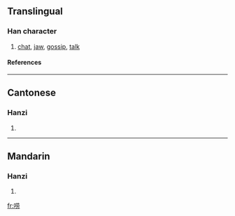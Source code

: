 {{see|嘮}}

==Translingual==
===Han character===
{{Han char|rn=30|rad=口|as=07|sn=10|four=|canj=口廿月尸 (RTBS)}}
# [[chat]], [[jaw]], [[gossip]], [[talk]]
====References====
{{Han ref|kx=0193.051|hdz=10626.010|uh=5520|ud=21792}}
----
==Cantonese==
===Hanzi===
{{yue-hanzi|jyut=|y=lou4}}
# {{defn|Cantonese}}
----
==Mandarin==
===Hanzi===
{{cmn-hanzi|tra=嘮|pin=[[láo]] ([[lao2]])|wg=lao<sup>2</sup>}}
# {{defn|Mandarin}}

[[fr:唠]]